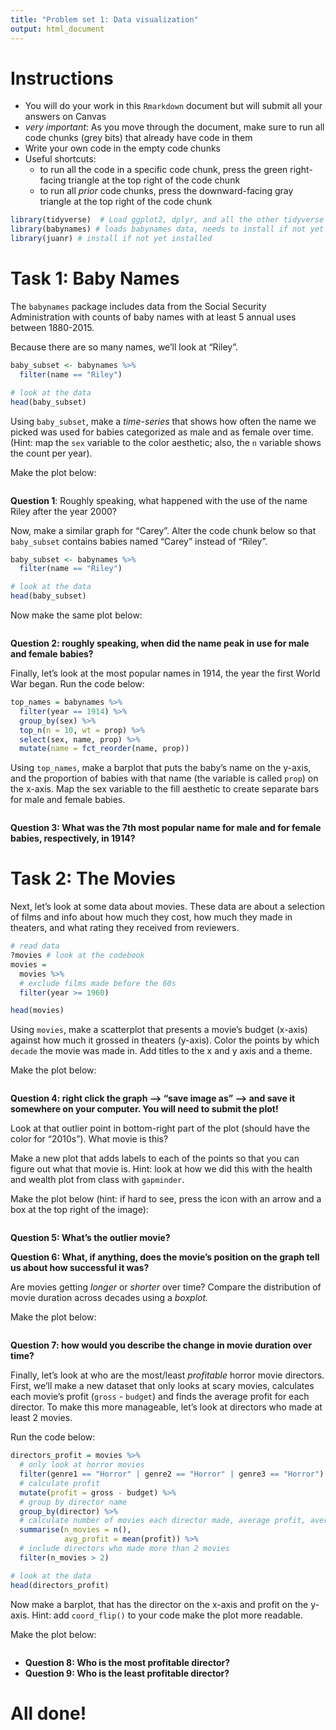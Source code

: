 ```yaml
---
title: "Problem set 1: Data visualization"
output: html_document
---
```



# Instructions


- You will do your work in this `Rmarkdown` document but will submit all your answers on Canvas
- *very important*: As you move through the document, make sure to run all code chunks (grey bits) that already have code in them
- Write your own code in the empty code chunks
- Useful shortcuts: 
    - to run all the code in a specific code chunk, press the green right-facing triangle at the top right of the code chunk
    - to run all *prior* code chunks, press the downward-facing gray triangle at the top right of the code chunk




```r
library(tidyverse)  # Load ggplot2, dplyr, and all the other tidyverse packages
library(babynames) # loads babynames data, needs to install if not yet installed
library(juanr) # install if not yet installed
```


# Task 1: Baby Names


The `babynames` package includes data from the Social Security Administration with counts of baby names with at least 5 annual uses between 1880-2015.

Because there are so many names, we'll look at "Riley".


```r
baby_subset <- babynames %>%
  filter(name == "Riley")

# look at the data
head(baby_subset)
```


Using `baby_subset`, make a *time-series* that shows how often the name we picked was used for babies categorized as male and as female over time. (Hint: map the `sex` variable to the color aesthetic; also, the `n` variable shows the count per year). 


Make the plot below:


```r


```


**Question 1**: Roughly speaking, what happened with the use of the name Riley after the year 2000?



Now, make a similar graph for "Carey". Alter the code chunk below so that `baby_subset` contains babies named "Carey" instead of "Riley". 


```r
baby_subset <- babynames %>%
  filter(name == "Riley")

# look at the data
head(baby_subset)
```


Now make the same plot below: 


```r


```


**Question 2: roughly speaking, when did the name peak in use for male and female babies?**




Finally, let's look at the most popular names in 1914, the year the first World War began. Run the code below:


```r
top_names = babynames %>% 
  filter(year == 1914) %>% 
  group_by(sex) %>% 
  top_n(n = 10, wt = prop) %>% 
  select(sex, name, prop) %>% 
  mutate(name = fct_reorder(name, prop))
```


Using `top_names`, make a barplot that puts the baby's name on the y-axis, and the proportion of babies with that name (the variable is called `prop`) on the x-axis. Map the sex variable to the fill aesthetic to create separate bars for male and female babies. 

```r


```

**Question 3: What was the 7th most popular name for male and for female babies, respectively, in 1914?**



# Task 2: The Movies


Next, let's look at some data about movies. These data are about a selection of films and info about how much they cost, how much they made in theaters, and what rating they received from reviewers. 



```r
# read data
?movies # look at the codebook
movies = 
  movies %>% 
  # exclude films made before the 60s
  filter(year >= 1960)

head(movies)
```



Using `movies`, make a scatterplot that presents a movie's budget (x-axis) against how much it grossed in theaters (y-axis). Color the points by which `decade` the movie was made in. Add titles to the x and y axis and a theme. 

Make the plot below:


```r


```


**Question 4: right click the graph --> "save image as" --> and save it somewhere on your computer. You will need to submit the plot!**


 
Look at that outlier point in bottom-right part of the plot (should have the color for "2010s"). What movie is this? 


Make a new plot that adds labels to each of the points so that you can figure out what that movie is. Hint: look at how we did this with the health and wealth plot from class with `gapminder`.

Make the plot below (hint: if hard to see, press the icon with an arrow and a box at the top right of the image):


```r




```


**Question 5: What's the outlier movie?**


**Question 6: What, if anything, does the movie's position on the graph tell us about how successful it was?**




Are movies getting *longer* or *shorter* over time? Compare the distribution of movie duration across decades using a *boxplot.* 

Make the plot below: 


```r


```


**Question 7: how would you describe the change in movie duration over time?**




Finally, let's look at who are the most/least *profitable* horror movie directors. First, we'll make a new dataset that only looks at scary movies, calculates each movie's profit (`gross` - `budget`) and finds the average profit for each director. To make this more manageable, let's look at directors who made at least 2 movies.


Run the code below:


```r
directors_profit = movies %>% 
  # only look at horror movies
  filter(genre1 == "Horror" | genre2 == "Horror" | genre3 == "Horror") %>% 
  # calculate profit
  mutate(profit = gross - budget) %>% 
  # group by director name
  group_by(director) %>% 
  # calculate number of movies each director made, average profit, average rating
  summarise(n_movies = n(), 
            avg_profit = mean(profit)) %>% 
  # include directors who made more than 2 movies
  filter(n_movies > 2)

# look at the data
head(directors_profit)
```


Now make a barplot, that has the director on the x-axis and profit on the y-axis. Hint: add `coord_flip()` to your code make the plot more readable.


Make the plot below:


```r


```


- **Question 8: Who is the most profitable director?** 
- **Question 9: Who is the least profitable director?** 


# All done!

